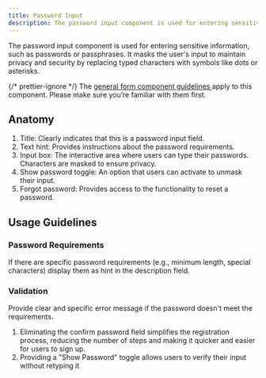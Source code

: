 ```yaml
---
title: Password Input
description: The password input component is used for entering sensitive information, such as passwords or passphrases.
---
```








The password input component is used for entering sensitive information, such as passwords or passphrases. It masks the user's input to maintain privacy and security by replacing typed characters with symbols like dots or asterisks.

<Aside>
	{/* prettier-ignore */}
	The <a
		href={
			props.brand == 'core'
				? '/components/form'
				: `/${props.brand}/components/form`
		}>
		general form component guidelines
	</a> apply to this component. Please make sure you’re familiar with them first.
</Aside>

## Anatomy

<TextInputAnatomy />

1. Title: Clearly indicates that this is a password input field.
2. Text hint: Provides instructions about the password requirements.
3. Input box: The interactive area where users can type their passwords. Characters are masked to ensure privacy.
4. Show password toggle: An option that users can activate to unmask their input.
5. Forgot password: Provides access to the functionality to reset a password.

## Usage Guidelines

### Password Requirements

If there are specific password requirements (e.g., minimum length, special characters) display them as hint in the description field.

<PasswordExample brand={props.brand} />

### Validation

Provide clear and specific error message if the password doesn't meet the requirements.

<PasswordValidation brand={props.brand} />

<Tip>
	<ol>
		<li>
			Eliminating the confirm password field simplifies the registration
			process, reducing the number of steps and making it quicker and easier for
			users to sign up.
		</li>
		<li>
			Providing a "Show Password" toggle allows users to verify their input
			without retyping it
		</li>
	</ol>
</Tip>

